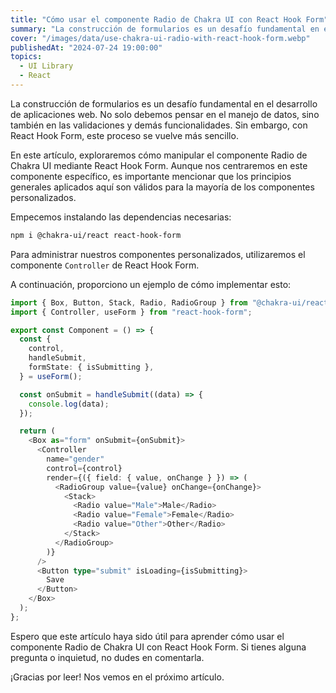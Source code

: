 ```yaml
---
title: "Cómo usar el componente Radio de Chakra UI con React Hook Form"
summary: "La construcción de formularios es un desafío fundamental en el desarrollo de aplicaciones web. No solo debemos pensar en el manejo de datos, sino también en las validaciones y demás funcionalidades. Sin embargo, con React Hook Form, este proceso se vuelve más sencillo."
cover: "/images/data/use-chakra-ui-radio-with-react-hook-form.webp"
publishedAt: "2024-07-24 19:00:00"
topics:
  - UI Library
  - React
---
```


La construcción de formularios es un desafío fundamental en el desarrollo de aplicaciones web.
No solo debemos pensar en el manejo de datos, sino también en las validaciones y demás funcionalidades. Sin embargo,
con React Hook Form, este proceso se vuelve más sencillo.

En este artículo, exploraremos cómo manipular el componente Radio de Chakra UI
mediante React Hook Form. Aunque nos centraremos en este componente específico,
es importante mencionar que los principios generales aplicados aquí son válidos para la mayoría de los componentes personalizados.

Empecemos instalando las dependencias necesarias:

```bash
npm i @chakra-ui/react react-hook-form
```

Para administrar nuestros componentes personalizados,
utilizaremos el componente `Controller` de React Hook Form.

A continuación, proporciono un ejemplo de cómo implementar esto:

```typescript
import { Box, Button, Stack, Radio, RadioGroup } from "@chakra-ui/react";
import { Controller, useForm } from "react-hook-form";

export const Component = () => {
  const {
    control,
    handleSubmit,
    formState: { isSubmitting },
  } = useForm();

  const onSubmit = handleSubmit((data) => {
    console.log(data);
  });

  return (
    <Box as="form" onSubmit={onSubmit}>
      <Controller
        name="gender"
        control={control}
        render={({ field: { value, onChange } }) => (
          <RadioGroup value={value} onChange={onChange}>
            <Stack>
              <Radio value="Male">Male</Radio>
              <Radio value="Female">Female</Radio>
              <Radio value="Other">Other</Radio>
            </Stack>
          </RadioGroup>
        )}
      />
      <Button type="submit" isLoading={isSubmitting}>
        Save
      </Button>
    </Box>
  );
};
```

Espero que este artículo haya sido útil para aprender cómo usar el componente
Radio de Chakra UI con React Hook Form. Si tienes alguna pregunta o inquietud,
no dudes en comentarla.

¡Gracias por leer! Nos vemos en el próximo artículo.
